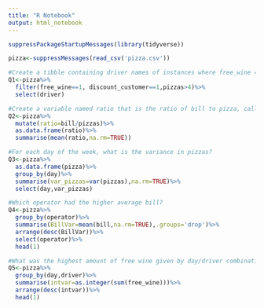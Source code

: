 ```yaml
---
title: "R Notebook"
output: html_notebook
---
```


```r
suppressPackageStartupMessages(library(tidyverse))
```

```r
pizza<-suppressMessages(read_csv('pizza.csv'))
```

```r
#Create a tibble containing driver names of instances where free_wine = 1, discount_customer = 1, and the order contained more than 4 pizzas.  (There will be repeated names).
Q1<-pizza%>%
  filter(free_wine==1, discount_customer==1,pizzas>4)%>%
  select(driver)
```

```r
#Create a variable named ratio that is the ratio of bill to pizza, called ratio.  What is the mean of that value (call the value mean_ratio)? 
Q2<-pizza%>%
  mutate(ratio=bill/pizzas)%>%
  as.data.frame(ratio)%>%
  summarise(mean(ratio,na.rm=TRUE))
```

```r
#For each day of the week, what is the variance in pizzas?
Q3<-pizza%>%
  as.data.frame(pizza)%>%
  group_by(day)%>%
  summarise(var_pizzas=var(pizzas),na.rm=TRUE)%>%
  select(day,var_pizzas)
```

```r
#Which operator had the higher average bill?
Q4<-pizza%>%
  group_by(operator)%>%
  summarise(BillVar=mean(bill,na.rm=TRUE),.groups='drop')%>%
  arrange(desc(BillVar))%>%
  select(operator)%>%
  head(1)
```

```r
#What was the highest amount of free wine given by day/driver combination?  (For instance, Friday Bruno was 13, while Wednesday Salvator was 12)
Q5<-pizza%>%
  group_by(day,driver)%>%
  summarise(intvar=as.integer(sum(free_wine)))%>%
  arrange(desc(intvar))%>%
  head(1)
```